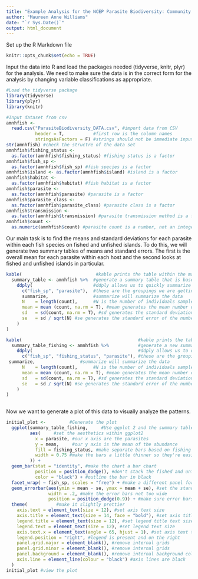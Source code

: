 ```yaml
---
title: "Example Analysis for the NCEP Parasite Biodiversity: Community Data Analysis Exercise"
author: "Maureen Anne Williams"
date: "`r Sys.Date()`"
output: html_document
---
```

Set up the R Markdown file 
```r
knitr::opts_chunk$set(echo = TRUE)
```


Input the data into R and load the packages needed (tidyverse, knitr, plyr) for the analysis. We need to make sure the data is in the correct form for the analysis by changing variable classifications as appropriate. 
```r
#Load the tidyverse package
library(tidyverse)
library(plyr)
library(knitr)

#Input dataset from csv
amnhfish <-
  read.csv("ParasiteBiodiversity_DATA.csv", #import data from CSV
           header = T,           #first row is the column names
           stringsAsFactors = F) #strings should not be immediate input as factors
str(amnhfish) #check the structre of the data set
amnhfish$fishing_status <-
  as.factor(amnhfish$fishing_status) #fishing status is a factor
amnhfish$fish_sp <-
  as.factor(amnhfish$fish_sp) #fish species is a factor
amnhfish$island <- as.factor(amnhfish$island) #island is a factor
amnhfish$habitat <-
  as.factor(amnhfish$habitat) #fish habitat is a factor
amnhfish$parasite <-
  as.factor(amnhfish$parasite) #parasite is a factor
amnhfish$parasite_class <-
  as.factor(amnhfish$parasite_class) #parasite class is a factor
amnhfish$transmission <-
  as.factor(amnhfish$transmission) #parasite transmission method is a factor
amnhfish$count <-
  as.numeric(amnhfish$count) #parasite count is a number, not an integer

```

Our main task is to find the means and standard deviations for each parasite within each fish species on fished and unfished islands. To do this, we will generate two summary tables of means and standard errors. The first is the overall mean for each parasite within each host and the second looks at fished and unfished islands in particular. 

```r
kable(                            #kable prints the table within the markdown document
  summary_table <- amnhfish %>%  #generate a summary table that is based on the data in amnhfish
    ddply(                       #ddply allows us to quickly summarize the data
      c("fish_sp", "parasite"),  #these are the groupings we are getting the mean for
      summarize,                 #summarize will summarize the data   
      N    = length(count),      #N is the number of individuals sampled
      mean = mean (count, na.rm = T), #mean generates the mean number of parasites, na.rm allows us to ignore any totally missing cells while still counting the zeros
      sd   = sd(count, na.rm = T), #sd generates the standard deviation of the number of parasites, na.rm allows us to ignore any totally missing cells while still counting the zeros 
      se   = sd / sqrt(N) #se generates the standard error of the number of parasites, na.rm allows us to ignore any totally missing cells while still counting the zeros
    )
)

kable(                                            #kable prints the table within the markdown document
  summary_table_fishing <- amnhfish %>%           #generate a new summary table that is based on the data in amnhfish
    ddply(                                        #ddply allows us to quickly summarize the data
      c("fish_sp", "fishing_status", "parasite"), #these are the groupings we are getting the mean for
 summarize,                 #summarize will summarize the data   
      N    = length(count),      #N is the number of individuals sampled
      mean = mean (count, na.rm = T), #mean generates the mean number of parasites, na.rm allows us to ignore any totally missing cells while still counting the zeros
      sd   = sd(count, na.rm = T), #sd generates the standard deviation of the number of parasites, na.rm allows us to ignore any totally missing cells while still counting the zeros 
      se   = sd / sqrt(N) #se generates the standard error of the number of parasites, na.rm allows us to ignore any totally missing cells while still counting the zeros
    )
)
                   
```


Now we want to generate a plot of this data to visually analyze the patterns. 
```r
initial_plot <-         #Generate the plot
  ggplot(summary_table_fishing,     #Use ggplot 2 and the summary table we generated above
         aes(     #set the aesthetics within ggplot2
           x = parasite, #our x axis are the parasites
           y = mean,     #our y axis is the mean of the abundance
           fill = fishing_status, #make separate bars based on fishing status 
           width = 0.75 #make the bars a little thinner so they're easier to see
         )) +
  geom_bar(stat = "identity", #make the chart a bar chart
           position = position_dodge(), #don't stack the fished and unfished data, put them side by side
           color = "black") + #outline the bar in black
  facet_wrap( ~ fish_sp, scales = "free") + #make a different panel for each host species and don't require all parasites to be represented for each fish
  geom_errorbar(aes(ymin = mean - se, ymax = mean + se), #set the standard error as the error bar
                width = .2, #make the error bars not too wide
                position = position_dodge(0.9)) + #make sure error bars are on the correct bars
  theme(           #make it slightly prettier 
    axis.text = element_text(size = 12), #set axis text size 
    axis.title = element_text(size = 14, face = "bold"), #set axis title text size 
    legend.title = element_text(size = 12), #set legend title text size 
    legend.text = element_text(size = 12), #set legend text size 
    axis.text.x = element_text(angle = 65, hjust = 1), #set axis text to be angled so it is legible and keep it underneath the axis 
    legend.position = "right", #legend is present and on the right
    panel.grid.major = element_blank(), #remove internal grids
    panel.grid.minor = element_blank(), #remove internal grids
    panel.background = element_blank(), #remove internal background color
    axis.line = element_line(colour = "black") #axis lines are black
  )
initial_plot #view the plot
```

